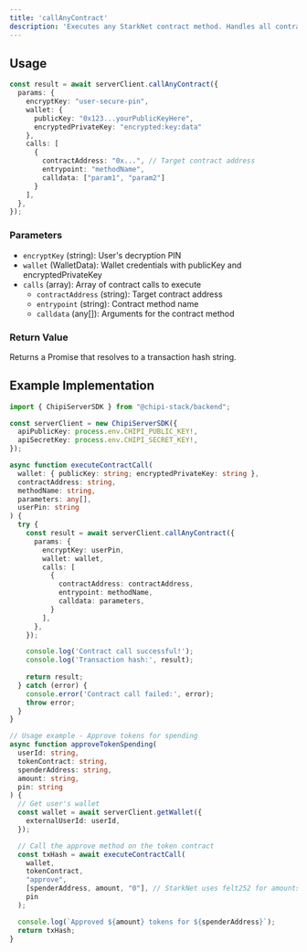 ```yaml
---
title: 'callAnyContract'
description: 'Executes any StarkNet contract method. Handles all contract interactions not covered by specific methods, giving you full flexibility to interact with any smart contract.'
---
```


## Usage

```typescript
const result = await serverClient.callAnyContract({
  params: {
    encryptKey: "user-secure-pin",
    wallet: {
      publicKey: "0x123...yourPublicKeyHere",
      encryptedPrivateKey: "encrypted:key:data"
    },
    calls: [
      {
        contractAddress: "0x...", // Target contract address
        entrypoint: "methodName", 
        calldata: ["param1", "param2"] 
      }
    ],
  },
});
```

### Parameters

- `encryptKey` (string): User's decryption PIN
- `wallet` (WalletData): Wallet credentials with publicKey and encryptedPrivateKey
- `calls` (array): Array of contract calls to execute
  - `contractAddress` (string): Target contract address
  - `entrypoint` (string): Contract method name
  - `calldata` (any[]): Arguments for the contract method

### Return Value

Returns a Promise that resolves to a transaction hash string.

## Example Implementation

```typescript
import { ChipiServerSDK } from "@chipi-stack/backend";

const serverClient = new ChipiServerSDK({
  apiPublicKey: process.env.CHIPI_PUBLIC_KEY!,
  apiSecretKey: process.env.CHIPI_SECRET_KEY!,
});

async function executeContractCall(
  wallet: { publicKey: string; encryptedPrivateKey: string },
  contractAddress: string,
  methodName: string,
  parameters: any[],
  userPin: string
) {
  try {
    const result = await serverClient.callAnyContract({
      params: {
        encryptKey: userPin,
        wallet: wallet,
        calls: [
          {
            contractAddress: contractAddress,
            entrypoint: methodName,
            calldata: parameters,
          }
        ],
      },
    });

    console.log('Contract call successful!');
    console.log('Transaction hash:', result);
    
    return result;
  } catch (error) {
    console.error('Contract call failed:', error);
    throw error;
  }
}

// Usage example - Approve tokens for spending
async function approveTokenSpending(
  userId: string,
  tokenContract: string,
  spenderAddress: string,
  amount: string,
  pin: string
) {
  // Get user's wallet
  const wallet = await serverClient.getWallet({
    externalUserId: userId,
  });

  // Call the approve method on the token contract
  const txHash = await executeContractCall(
    wallet,
    tokenContract,
    "approve",
    [spenderAddress, amount, "0"], // StarkNet uses felt252 for amounts
    pin
  );

  console.log(`Approved ${amount} tokens for ${spenderAddress}`);
  return txHash;
}
```
